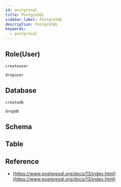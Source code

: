 ```yaml
---
id: postgresql
title: PostgreSQL
sidebar_label: PostgreSQL
description: PostgreSQL
keywords:
  - postgresql
---
```


## Role(User)

```shell
createuser
```

```shell
dropuser
```

## Database

```shell
createdb
```

```shell
dropdb
```

## Schema

## Table

## Reference

- [https://www.postgresql.org/docs/13/index.html](https://www.postgresql.org/docs/13/index.html)
